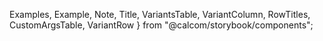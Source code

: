   Examples,
  Example,
  Note,
  Title,
  VariantsTable,
  VariantColumn,
  RowTitles,
  CustomArgsTable,
  VariantRow
} from "@calcom/storybook/components";

<Meta title="UI/Button" component={Button} />

<Title title="Buttons" suffix="Brief" subtitle="Version 2.0 — Last Update: 22 Aug 2022"/>


## Definition
Button are clickable elements that initiates user actions. Labels in the button guide users to what action will occur when the user interacts with it.

## Structure

<CustomArgsTable of={Button} />


<Examples title="Button style" footnote={
  <ul>
  <li>Primary: Signals most important actions at any given point in the application.</li>
  <li>Secondary: Gives visual weight to actions that are important</li>
  <li>Minimal: Used for actions that we want to give very little significane to</li>
  </ul>
}>
  <Example title="Primary">
    <Button className="sb-fake-pseudo--focus">Button text</Button>
  </Example>
  <Example title="Secondary">
    <Button color="secondary">Button text</Button>
  </Example>
  <Example title="Minimal">
    <Button color="minimal">Button text</Button>
  </Example>
</Examples>

<Examples title="State">
  <Example title="Default">
    <Button>Button text</Button>
  </Example>
  <Example title="Hover">
      <Button className="sb-pseudo--hover">Button text</Button>
  </Example>
  <Example title="Focus">
    <Button className="sb-pseudo--focus">Button text</Button>
  </Example>
  <Example title="Disabled">
    <Button disabled>Button text</Button>
  </Example>
  <Example title="Loading">
    <Button loading>Button text</Button>
  </Example>
</Examples>

<Examples title="Icons">
  <Example title="Default">
    <Button>Button text</Button>
  </Example>
  <Example title="Icon left">
      <Button StartIcon={Plus}>Button text</Button>
  </Example>
  <Example title="Icon right">
    <Button EndIcon={Plus}>Button text</Button>
  </Example>
</Examples>

<Examples title="Icons">
  <Example title="Icon Normal">
      <Button StartIcon={X} variant="icon" size="base" color="minimal"></Button>
  </Example>
  <Example title="Icon Small">
      <Button StartIcon={X} variant="icon" size="sm" color="minimal"></Button>
  </Example>
   <Example title="Icon Loading">
      <Button StartIcon={X} variant="icon" size="sm" color="minimal" loading></Button>
  </Example>
</Examples>

## Anatomy
Button are clickable elements that initiates user actions. Labels in the button guide users to what action will occur when the user interacts with it.

## Usage

<Note>In general, there should be only one Primary button in any application context</Note>
<Note>Aim to use maximum 2 words for the button label. Button size can be flexible based on the visual hierarchy and devices. </Note>
<Note>Hover state variant for Mobile button is an option for assistive device.</Note>

<Title offset title="Buttons" suffix="Variants" />

<Canvas>
  <Story name="All variants">
    <VariantsTable titles={['Primary', 'Secondary', 'Minimal', 'Destructive',"Icon"]} columnMinWidth={150}>
      <VariantRow variant="Default">
        <Button>Button text</Button>
        <Button color="secondary">Button text</Button>
        <Button color="minimal">Button text</Button>
        <Button color="destructive">Button text</Button>
        <Button color="destructive" variant="icon" StartIcon={X}></Button>
      </VariantRow>
      <VariantRow variant="Hover">
        <Button className="sb-pseudo--hover">Button text</Button>
        <Button className="sb-pseudo--hover" color="secondary">Button text</Button>
        <Button className="sb-pseudo--hover" color="minimal">Button text</Button>
        <Button className="sb-pseudo--hover" color="destructive">Button text</Button>
        <Button className="sb-pseudo--hover" color="destructive" variant="icon" StartIcon={X}></Button>
      </VariantRow>
      <VariantRow variant="Focus">
        <Button className="sb-pseudo--focus">Button text</Button>
        <Button className="sb-pseudo--focus" color="secondary">Button text</Button>
        <Button className="sb-pseudo--focus" color="minimal">Button text</Button>
        <Button className="sb-pseudo--focus" color="destructive">Button text</Button>
        <Button className="sb-pseudo--focus" color="destructive" variant="icon" StartIcon={X}></Button>
      </VariantRow>
      <VariantRow variant="Loading">
        <Button loading>Button text</Button>
        <Button loading color="secondary">Button text</Button>
        <Button loading color="minimal">Button text</Button>
        <Button loading color="destructive">Button text</Button>
        <Button loading color="destructive" variant="icon" StartIcon={X}></Button>
      </VariantRow>
      <VariantRow variant="Disabled">
        <Button disabled>Button text</Button>
        <Button disabled color="secondary">Button text</Button>
        <Button disabled color="minimal">Button text</Button>
        <Button disabled color="destructive">Button text</Button>
        <Button disabled color="minimal" variant="icon" StartIcon={X}></Button>
      </VariantRow>
    </VariantsTable>
  </Story>
  <Story name="Playground"
         args={{
           color: 'primary',
           size: 'base',
           loading: false,
           disabled: false,
           children: 'Button text',
           className: ''
         }}
         argTypes={{
            color: {
              control: {
                type: 'inline-radio',
                options: ['primary', 'secondary', 'minimal', 'destructive']
              }
            },
            size: {
              control: {
                type: 'inline-radio',
                options: ['base', 'sm']
              }
            },
            loading: {
              control: {
                type: 'boolean'
              }
            },
            disabled: {
              control: {
                type: 'boolean'
              }
            },
            children: {
              control: {
                type: 'text'
              }
            },
            className: {
              control: {
                type: 'inline-radio',
                options: ['', 'sb-pseudo--hover', 'sb-pseudo--focus']
              }
            }
      }}
  >
    {({ color, size, loading, disabled, children, className }) => (
  <VariantsTable titles={["Light & Dark Modes"]} columnMinWidth={150}>
    <VariantRow variant="Button">
      <Button
        color={color}
        size={size}
        variant="default"
        loading={loading}
        disabled={disabled}
        className={className}
      >
        {children}
      </Button>
    </VariantRow>
  </VariantsTable>
    )}
  </Story>
</Canvas>

